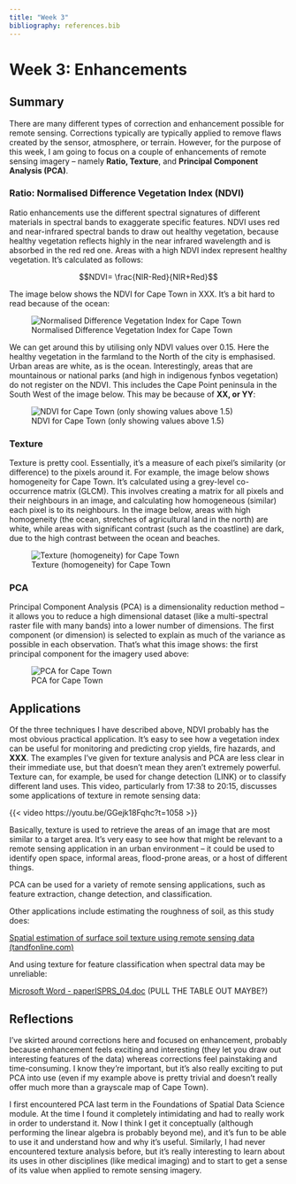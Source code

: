 ```yaml
---
title: "Week 3"
bibliography: references.bib
---
```


# Week 3: Enhancements

## Summary

There are many different types of correction and enhancement possible for remote sensing. Corrections typically are typically applied to remove flaws created by the sensor, atmosphere, or terrain. However, for the purpose of this week, I am going to focus on a couple of enhancements of remote sensing imagery -- namely **Ratio, Texture**, and **Principal Component Analysis (PCA)**.

### Ratio: Normalised Difference Vegetation Index (NDVI)

Ratio enhancements use the different spectral signatures of different materials in spectral bands to exaggerate specific features. NDVI uses red and near-infrared spectral bands to draw out healthy vegetation, because healthy vegetation reflects highly in the near infrared wavelength and is absorbed in the red red one. Areas with a high NDVI index represent healthy vegetation. It's calculated as follows:

$$NDVI= \frac{NIR-Red}{NIR+Red}$$

The image below shows the NDVI for Cape Town in XXX. It's a bit hard to read because of the ocean:

![Normalised Difference Vegetation Index for Cape Town](images/ndviplotm1.png)

We can get around this by utilising only NDVI values over 0.15. Here the healthy vegetation in the farmland to the North of the city is emphasised. Urban areas are white, as is the ocean. Interestingly, areas that are mountainous or national parks (and high in indigenous fynbos vegetation) do not register on the NDVI. This includes the Cape Point peninsula in the South West of the image below. This may be because of **XX, or YY**:

![NDVI for Cape Town (only showing values above 1.5)](images/ndviplotveg.png)

### Texture

Texture is pretty cool. Essentially, it's a measure of each pixel's similarity (or difference) to the pixels around it. For example, the image below shows homogeneity for Cape Town. It's calculated using a grey-level co-occurrence matrix (GLCM). This involves creating a matrix for all pixels and their neighbours in an image, and calculating how homogeneous (similar) each pixel is to its neighbours. In the image below, areas with high homogeneity (the ocean, stretches of agricultural land in the north) are white, while areas with significant contrast (such as the coastline) are dark, due to the high contrast between the ocean and beaches.

![Texture (homogeneity) for Cape Town](images/texture.png)

### PCA

Principal Component Analysis (PCA) is a dimensionality reduction method -- it allows you to reduce a high dimensional dataset (like a multi-spectral raster file with many bands) into a lower number of dimensions. The first component (or dimension) is selected to explain as much of the variance as possible in each observation. That's what this image shows: the first principal component for the imagery used above:

![PCA for Cape Town](images/pca.png)

## Applications

Of the three techniques I have described above, NDVI probably has the most obvious practical application. It's easy to see how a vegetation index can be useful for monitoring and predicting crop yields, fire hazards, and **XXX**. The examples I've given for texture analysis and PCA are less clear in their immediate use, but that doesn't mean they aren't extremely powerful. Texture can, for example, be used for change detection (LINK) or to classify different land uses. This video, particularly from 17:38 to 20:15, discusses some applications of texture in remote sensing data:

{{< video https://youtu.be/GGejk18Fqhc?t=1058 >}}

Basically, texture is used to retrieve the areas of an image that are most similar to a target area. It's very easy to see how that might be relevant to a remote sensing application in an urban environment -- it could be used to identify open space, informal areas, flood-prone areas, or a host of different things.

PCA can be used for a variety of remote sensing applications, such as feature extraction, change detection, and classification.

Other applications include estimating the roughness of soil, as this study does:

[Spatial estimation of surface soil texture using remote sensing data (tandfonline.com)](https://www.tandfonline.com/doi/pdf/10.1080/00380768.2013.802643)

And using texture for feature classification when spectral data may be unreliable:

[Microsoft Word - paperISPRS_04.doc](https://www.isprs.org/proceedings/XXXV/congress/comm4/papers/508.pdf) (PULL THE TABLE OUT MAYBE?)

## Reflections

I've skirted around corrections here and focused on enhancement, probably because enhancement feels exciting and interesting (they let you draw out interesting features of the data) whereas corrections feel painstaking and time-consuming. I know they're important, but it's also really exciting to put PCA into use (even if my example above is pretty trivial and doesn't really offer much more than a grayscale map of Cape Town).

I first encountered PCA last term in the Foundations of Spatial Data Science module. At the time I found it completely intimidating and had to really work in order to understand it. Now I think I get it conceptually (although performing the linear algebra is probably beyond me), and it's fun to be able to use it and understand how and why it's useful. Similarly, I had never encountered texture analysis before, but it's really interesting to learn about its uses in other disciplines (like medical imaging) and to start to get a sense of its value when applied to remote sensing imagery.
